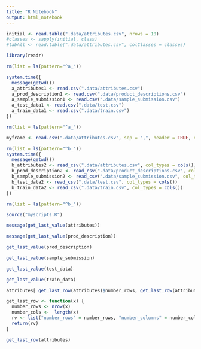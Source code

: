 ```yaml
---
title: "R Notebook"
output: html_notebook
---
```


```r


initial <- read.table(".data/attributes.csv", nrows = 10)
#classes <- sapply(initial, class)
#tabAll <- read.table(".data/attributes.csv", colClasses = classes)


```


```r
library(readr)

rm(list = ls(pattern="^a_"))

system.time({
  message(getwd())
  a_attributes1 <- read.csv(".data/attributes.csv")
  a_prod_description1 <- read.csv(".data/product_descriptions.csv")
  a_sample_submission1 <- read.csv(".data/sample_submission.csv")
  a_test_data1 <- read.csv(".data/test.csv")
  a_train_data1 <- read.csv(".data/train.csv")
})

rm(list = ls(pattern="^a_"))

```

```r
myframe <- read.csv(".data/attributes.csv", sep = ",", header = TRUE, na.strings = "NA", strip.white = TRUE, stringsAsFactors = FALSE)
```


```r
rm(list = ls(pattern="^b_"))
system.time({
  message(getwd())
  b_attributes2 <- read_csv(".data/attributes.csv", col_types = cols())
  b_prod_description2 <- read_csv(".data/product_descriptions.csv", col_types = cols())
  b_sample_submission2 <- read_csv(".data/sample_submission.csv", col_types = cols())
  b_test_data2 <- read_csv(".data/test.csv", col_types = cols())
  b_train_data2 <- read_csv(".data/train.csv", col_types = cols())
})

rm(list = ls(pattern="^b_"))
```



```r
source("myscripts.R")
```


```r
message(get_last_value(attributes))
```
```r

message(get_last_value(prod_description))
```

```r
get_last_value(prod_description)
```


```r

get_last_value(sample_submission)
```

```r

get_last_value(test_data)
```

```r
get_last_value(train_data)
```

```r
attributes[ get_last_row(attributes)$number_rows, get_last_row(attributes)$   ]
```


```r

get_last_row <- function(x) {
  number_rows <- nrow(x)
  number_cols <-  length(x)
  rv <- list("number_rows" = number_rows, "number_columns" = number_cols)
  return(rv)
}

```

```r

get_last_row(attributes)

```

